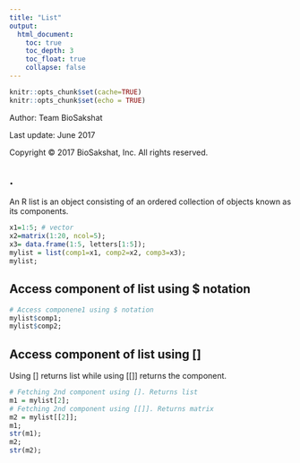 ```yaml
---
title: "List"
output: 
  html_document:
    toc: true
    toc_depth: 3
    toc_float: true
    collapse: false
---
```


```r
knitr::opts_chunk$set(cache=TRUE)
knitr::opts_chunk$set(echo = TRUE)
```

Author: Team BioSakshat

Last update: June 2017

<p>Copyright &copy; 2017 BioSakshat, Inc. All rights reserved.</p>

## .
An R list is an object consisting of an ordered collection of objects known as its components.

```r
x1=1:5; # vector
x2=matrix(1:20, ncol=5);
x3= data.frame(1:5, letters[1:5]);
mylist = list(comp1=x1, comp2=x2, comp3=x3);
mylist;
```

## Access component of list using $ notation
```r
# Access componene1 using $ notation
mylist$comp1;
mylist$comp2;
```

## Access component of list using []
Using [] returns list while using [[]] returns the component.
```r
# Fetching 2nd component using []. Returns list
m1 = mylist[2];
# Fetching 2nd component using [[]]. Returns matrix
m2 = mylist[[2]];
m1;
str(m1);
m2;
str(m2);
```





